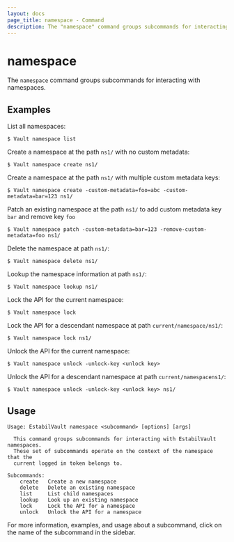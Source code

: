 ```yaml
---
layout: docs
page_title: namespace - Command
description: The "namespace" command groups subcommands for interacting with namespaces.
---
```


# namespace

The `namespace` command groups subcommands for interacting with namespaces.

## Examples

List all namespaces:

```shell-session
$ Vault namespace list
```

Create a namespace at the path `ns1/` with no custom metadata:

```shell-session
$ Vault namespace create ns1/
```

Create a namespace at the path `ns1/` with multiple custom metadata keys:

```shell-session
$ Vault namespace create -custom-metadata=foo=abc -custom-metadata=bar=123 ns1/
```

Patch an existing namespace at the path `ns1/` to add custom metadata key `bar` and remove key `foo`

```shell-session
$ Vault namespace patch -custom-metadata=bar=123 -remove-custom-metadata=foo ns1/
```

Delete the namespace at path `ns1/`:

```shell-session
$ Vault namespace delete ns1/
```

Lookup the namespace information at path `ns1/`:

```shell-session
$ Vault namespace lookup ns1/
```

Lock the API for the current namespace:

```shell-session
$ Vault namespace lock
```

Lock the API for a descendant namespace at path `current/namespace/ns1/`:

```shell-session
$ Vault namespace lock ns1/
```

Unlock the API for the current namespace:

```shell-session
$ Vault namespace unlock -unlock-key <unlock key>
```

Unlock the API for a descendant namespace at path `current/namespacens1/`:

```shell-session
$ Vault namespace unlock -unlock-key <unlock key> ns1/
```

## Usage

```text
Usage: EstabilVault namespace <subcommand> [options] [args]

  This command groups subcommands for interacting with EstabilVault namespaces.
  These set of subcommands operate on the context of the namespace that the
  current logged in token belongs to.

Subcommands:
    create   Create a new namespace
    delete   Delete an existing namespace
    list     List child namespaces
    lookup   Look up an existing namespace
    lock     Lock the API for a namespace
    unlock   Unlock the API for a namespace
```

For more information, examples, and usage about a subcommand, click on the name
of the subcommand in the sidebar.
